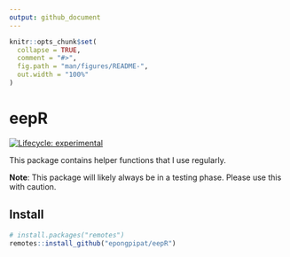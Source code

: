```yaml
---
output: github_document
---
```


<!-- README.md is generated from README.Rmd. Please edit that file -->

```r
knitr::opts_chunk$set(
  collapse = TRUE,
  comment = "#>",
  fig.path = "man/figures/README-",
  out.width = "100%"
)
```

# eepR

<!-- badges: start -->
[![Lifecycle: experimental](https://img.shields.io/badge/lifecycle-experimental-orange.svg)](https://www.tidyverse.org/lifecycle/#experimental)
<!-- badges: end -->

This package contains helper functions that I use regularly.

**Note**: This package will likely always be in a testing phase. Please use this with caution.

## Install

```r
# install.packages("remotes")
remotes::install_github("epongpipat/eepR")
```
